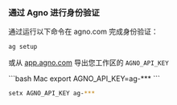 ### 通过 Agno 进行身份验证

通过运行以下命令在 agno.com 完成身份验证：

```shell
ag setup
```

或从 [app.agno.com](https://app.agno.com/settings) 导出您工作区的 `AGNO_API_KEY`

<CodeGroup>
```bash Mac
export AGNO_API_KEY=ag-***
```

```bash Windows
setx AGNO_API_KEY ag-***
```
</CodeGroup>